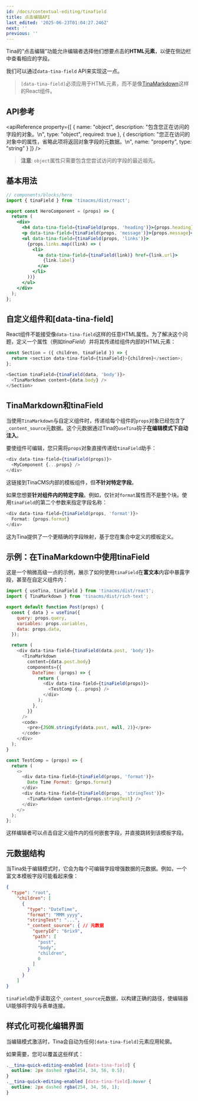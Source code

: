 ```yaml
---
id: /docs/contextual-editing/tinafield
title: 点击编辑API
last_edited: '2025-06-23T01:04:27.246Z'
next: ''
previous: ''
---
```


Tina的“点击编辑”功能允许编辑者选择他们想要点击的**HTML元素**，以便在侧边栏中查看相应的字段。

我们可以通过`data-tina-field` API来实现这一点。

> `[data-tina-field]`必须应用于HTML元素，而不是像[TinaMarkdown](https://tina.io/docs/editing/markdown#rendering-content-with-tinamarkdown)这样的React组件。

## API参考

<apiReference
  property={[
    {
      name: "object",
      description: "包含您正在访问的字段的对象。\n",
      type: "object",
      required: true
    },
    {
      description:
        "您正在访问的对象中的属性，省略此项将返回对象字段的元数据。\n",
      name: "property",
      type: "string"
    }
  ]}
/>

> **注意**: `object`属性只需要包含您尝试访问的字段的最近祖先。

## 基本用法

```jsx
// components/blocks/hero
import { tinaField } from 'tinacms/dist/react';

export const HeroComponent = (props) => {
  return (
    <div>
      <h4 data-tina-field={tinaField(props, 'heading')}>{props.heading}</h4>
      <p data-tina-field={tinaField(props, 'message')}>{props.message}</p>
      <ul data-tina-field={tinaField(props, 'links')}>
        {props.links.map((link) => (
          <li>
            <a data-tina-field={tinaField(link)} href={link.url}>
              {link.label}
            </a>
          </li>
        ))}
      </ul>
    </div>
  );
};
```

## 自定义组件和\[data-tina-field]

React组件不能接受像`data-tina-field`这样的任意HTML属性。为了解决这个问题，定义一个属性（例如*tinaField*）并将其传递给组件内部的HTML元素：

```javascript
const Section = ({ children, tinaField }) => {
  return <section data-tina-field={tinaField}>{children}</section>;
};

<Section tinaField={tinaField(data, 'body')}>
  <TinaMarkdown content={data.body} />
</Section>

```

## TinaMarkdown和tinaField

当使用`TinaMarkdown`与自定义组件时，传递给每个组件的`props`对象已经包含了`_content_source`元数据。这个元数据通过Tina的`useTina`钩子**在编辑模式下自动注入**。

要使组件可编辑，您只需将`props`对象直接传递给`tinaField`助手：

```javascript
<div data-tina-field={tinaField(props)}>
  <MyComponent {...props} />
</div>

```

这链接到TinaCMS内部的模板组件，但**不针对特定字段**。

如果您想要**针对组件内的特定字段**。例如，仅针对`format`属性而不是整个块。使用`tinaField`的第二个参数来指定字段名称：

```javascript
<div data-tina-field={tinaField(props, 'format')}>
  Format: {props.format}
</div>
```

这为Tina提供了一个更精确的字段映射，基于您在集合中定义的模板定义。

## 示例：在TinaMarkdown中使用tinaField

这是一个稍微高级一点的示例，展示了如何使用`tinaField`在**富文本**内容中暴露字段，甚至在自定义组件内：

```javascript
import { useTina, tinaField } from 'tinacms/dist/react';
import { TinaMarkdown } from 'tinacms/dist/rich-text';

export default function Post(props) {
  const { data } = useTina({
    query: props.query,
    variables: props.variables,
    data: props.data,
  });

  return (
    <div data-tina-field={tinaField(data.post, 'body')}>
      <TinaMarkdown
        content={data.post.body}
        components={{
          DateTime: (props) => {
            return (
              <div data-tina-field={tinaField(props)}>
                <TestComp {...props} />
              </div>
            );
          },
        }}
      />
      <code>
        <pre>{JSON.stringify(data.post, null, 2)}</pre>
      </code>
    </div>
  );
}

const TestComp = (props) => {
  return (
    <>
      <div data-tina-field={tinaField(props, 'format')}>
        Date Time Format: {props.format}
      </div>
      <div data-tina-field={tinaField(props, 'stringTest')}>
        <TinaMarkdown content={props.stringTest} />
      </div>
    </>
  );
};

```

这样编辑者可以点击自定义组件内的任何嵌套字段，并直接跳转到该模板字段。

## 元数据结构

当Tina处于编辑模式时，它会为每个可编辑字段增强数据的元数据。例如，一个富文本模板字段可能看起来像：

```json
{
  "type": "root",
    "children": [
      {
        "type": "DateTime",
        "format": "MMM yyyy",
        "stringTest": "...",
        "_content_source": { // 元数据
          "queryId": "6rix9",
          "path": [
            "post",
            "body",
            "children",
            0
          ]
        }
      }
    ]
}

```

`tinaField`助手读取这个`_content_source`元数据，以构建正确的路径，使编辑器UI能够将字段与表单连接。

## 样式化可视化编辑界面

<WebmEmbed embedSrc="/video/quick-edit-demo.webm" />

当编辑模式激活时，Tina会自动为任何`[data-tina-field]`元素应用轮廓。

如果需要，您可以覆盖这些样式：

```css
.__tina-quick-editing-enabled [data-tina-field] {
  outline: 2px dashed rgba(254, 34, 56, 0.5);
}
.__tina-quick-editing-enabled [data-tina-field]:hover {
  outline: 2px dashed rgba(254, 34, 56, 1);
}
```